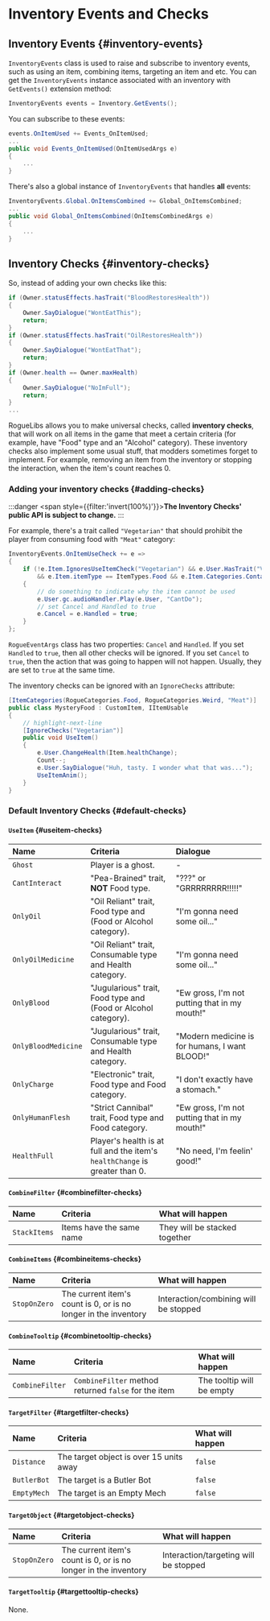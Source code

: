 # Inventory Events and Checks

## Inventory Events {#inventory-events}

`InventoryEvents` class is used to raise and subscribe to inventory events, such as using an item, combining items, targeting an item and etc. You can get the `InventoryEvents` instance associated with an inventory with `GetEvents()` extension method:

```csharp
InventoryEvents events = Inventory.GetEvents();
```

You can subscribe to these events:

```csharp
events.OnItemUsed += Events_OnItemUsed;
...
public void Events_OnItemUsed(OnItemUsedArgs e)
{
    ...
}
```

There's also a global instance of `InventoryEvents` that handles **all** events:

```csharp
InventoryEvents.Global.OnItemsCombined += Global_OnItemsCombined;
...
public void Global_OnItemsCombined(OnItemsCombinedArgs e)
{
    ...
}
```

## Inventory Checks {#inventory-checks}

So, instead of adding your own checks like this:

```csharp
if (Owner.statusEffects.hasTrait("BloodRestoresHealth"))
{
    Owner.SayDialogue("WontEatThis");
    return;
}
if (Owner.statusEffects.hasTrait("OilRestoresHealth"))
{
    Owner.SayDialogue("WontEatThat");
    return;
}
if (Owner.health == Owner.maxHealth)
{
    Owner.SayDialogue("NoImFull");
    return;
}
...
```

RogueLibs allows you to make universal checks, called **inventory checks**, that will work on all items in the game that meet a certain criteria (for example, have "Food" type and an "Alcohol" category). These inventory checks also implement some usual stuff, that modders sometimes forget to implement. For example, removing an item from the inventory or stopping the interaction, when the item's count reaches 0.

### Adding your inventory checks {#adding-checks}

:::danger
<span style={{filter:'invert(100%)'}}><b>The Inventory Checks' public API is subject to change.</b></span>
:::

For example, there's a trait called `"Vegetarian"` that should prohibit the player from consuming food with `"Meat"` category:

```csharp
InventoryEvents.OnItemUseCheck += e =>
{
    if (!e.Item.IgnoresUseItemCheck("Vegetarian") && e.User.HasTrait("Vegetarian")
        && e.Item.itemType == ItemTypes.Food && e.Item.Categories.Contains("Meat"))
    {
        // do something to indicate why the item cannot be used
        e.User.gc.audioHandler.Play(e.User, "CantDo");
        // set Cancel and Handled to true
        e.Cancel = e.Handled = true;
    }
};
```

`RogueEventArgs` class has two properties: `Cancel` and `Handled`. If you set `Handled` to `true`, then all other checks will be ignored. If you set `Cancel` to `true`, then the action that was going to happen will not happen. Usually, they are set to `true` at the same time.

The inventory checks can be ignored with an `IgnoreChecks` attribute:

```csharp
[ItemCategories(RogueCategories.Food, RogueCategories.Weird, "Meat")]
public class MysteryFood : CustomItem, IItemUsable
{
    // highlight-next-line
    [IgnoreChecks("Vegetarian")]
    public void UseItem()
    {
        e.User.ChangeHealth(Item.healthChange);
        Count--;
        e.User.SayDialogue("Huh, tasty. I wonder what that was...");
        UseItemAnim();
    }
}
```

### Default Inventory Checks {#default-checks}

#### `UseItem` {#useitem-checks}

Name | Criteria | Dialogue
:--- |:-------- |:--------
`Ghost` | Player is a ghost. | -
`CantInteract` | "Pea-Brained" trait, **NOT** Food type. | "???" or "GRRRRRRRR!!!!!"
`OnlyOil` | "Oil Reliant" trait, Food type and (Food or Alcohol category). | "I'm gonna need some oil..."
`OnlyOilMedicine` | "Oil Reliant" trait, Consumable type and Health category. | "I'm gonna need some oil..."
`OnlyBlood` | "Jugularious" trait, Food type and (Food or Alcohol category). | "Ew gross, I'm not putting that in my mouth!"
`OnlyBloodMedicine` | "Jugularious" trait, Consumable type and Health category. | "Modern medicine is for humans, I want BLOOD!"
`OnlyCharge` | "Electronic" trait, Food type and Food category. | "I don't exactly have a stomach."
`OnlyHumanFlesh` | "Strict Cannibal" trait, Food type and Food category. | "Ew gross, I'm not putting that in my mouth!"
`HealthFull` | Player's health is at full and the item's `healthChange` is greater than 0. | "No need, I'm feelin' good!"

#### `CombineFilter` {#combinefilter-checks}

Name | Criteria | What will happen
:--- |:-------- |:----------------
`StackItems` | Items have the same name | They will be stacked together

#### `CombineItems` {#combineitems-checks}

Name | Criteria | What will happen
:--- |:-------- |:----------------
`StopOnZero` | The current item's count is 0, or is no longer in the inventory | Interaction/combining will be stopped

#### `CombineTooltip` {#combinetooltip-checks}

Name | Criteria | What will happen
:--- |:-------- |:----------------
`CombineFilter` | `CombineFilter` method returned `false` for the item | The tooltip will be empty

#### `TargetFilter` {#targetfilter-checks}

Name | Criteria | What will happen
:--- |:-------- |:----------------
`Distance` | The target object is over 15 units away | `false`
`ButlerBot` | The target is a Butler Bot | `false`
`EmptyMech` | The target is an Empty Mech | `false`

#### `TargetObject` {#targetobject-checks}

Name | Criteria | What will happen
:--- |:-------- |:----------------
`StopOnZero` | The current item's count is 0, or is no longer in the inventory | Interaction/targeting will be stopped

#### `TargetTooltip` {#targettooltip-checks}

None.